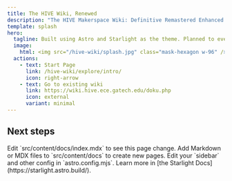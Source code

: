 ```yaml
---
title: The HIVE Wiki, Renewed
description: "The HIVE Makerspace Wiki: Definitive Remastered Enhanced Extended Edition DX 4K (Anniversary Director's Cut)"
template: splash
hero:
  tagline: Built using Astro and Starlight as the theme. Planned to eventually host workshop documents, policies, and SOPs.
  image:
    html: <img src="/hive-wiki/splash.jpg" class="mask-hexagon w-96" />
  actions:
    - text: Start Page
      link: /hive-wiki/explore/intro/
      icon: right-arrow
    - text: Go to existing wiki
      link: https://wiki.hive.ece.gatech.edu/doku.php
      icon: external
      variant: minimal
---
```



## Next steps

<CardGrid>
	<Card title="Update content" icon="pencil">
		Edit `src/content/docs/index.mdx` to see this page change.
	</Card>
	<Card title="Add new content" icon="add-document">
		Add Markdown or MDX files to `src/content/docs` to create new pages.
	</Card>
	<Card title="Configure your site" icon="setting">
		Edit your `sidebar` and other config in `astro.config.mjs`.
	</Card>
	<Card title="Read the docs" icon="open-book">
		Learn more in [the Starlight Docs](https://starlight.astro.build/).
	</Card>
</CardGrid>
